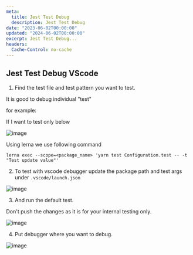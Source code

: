 ```yaml
---
meta:
  title: Jest Test Debug
  description: Jest Test Debug
date: "2023-06-02T00:00:00"
updated: "2024-06-02T00:00:00"
excerpt: Jest Test Debug...
headers:
  Cache-Control: no-cache
---
```


## Jest Test Debug VScode

1. Find the test file and test pattern you want to test.

It is good to debug individual "test"

for example:

If I want to test only below

![image](https://user-images.githubusercontent.com/3382355/234813745-c05bc64d-10c1-4257-95f4-8729aa9fc578.png)

Using lerna we use following command

`lerna exec --scope=<package_name> 'yarn test Configuration.test -- -t "Test update value"'`

2. To test with vscode debugger update the package path and test args under `.vscode/launch.json`

![image](https://user-images.githubusercontent.com/3382355/234815929-08111211-4d03-4117-865c-16b85e47fb23.png)

3. And run the default test.

Don't push the changes as it is for your internal testing only.

![image](https://user-images.githubusercontent.com/3382355/234816355-280ba401-964f-48aa-930a-dae3fafba03d.png)

4. Put debugger where you want to debug.

![image](https://user-images.githubusercontent.com/3382355/234816878-d0eeb3aa-4bea-45b1-a7be-0f60d5e6251f.png)
